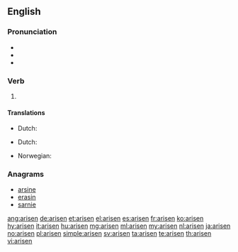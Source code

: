 {{also|ärisen}}
==English==

===Pronunciation===
* {{IPA|/əˈrɪzən/|lang=en}}
* {{audio|En-us-arisen.ogg|Audio (US)|lang=en}}
* {{rhymes|ɪzən|lang=en}}

===Verb===
{{head|en|past participle}}

# {{past participle of|arise|lang=en}}

====Translations====
{{trans-top|gotten up}}
* Dutch: {{t+|nl|opstaan}}
{{trans-mid}}
{{trans-bottom}}

{{trans-top|started to exist}}
* Dutch: {{t+|nl|ontstaan}}
{{trans-mid}}
* Norwegian: {{t|no|oppstått}}
{{trans-bottom}}

===Anagrams===
* [[arsine#English|arsine]]
* [[erasin#English|erasin]]
* [[sarnie#English|sarnie]]

[[ang:arisen]]
[[de:arisen]]
[[et:arisen]]
[[el:arisen]]
[[es:arisen]]
[[fr:arisen]]
[[ko:arisen]]
[[hy:arisen]]
[[it:arisen]]
[[hu:arisen]]
[[mg:arisen]]
[[ml:arisen]]
[[my:arisen]]
[[nl:arisen]]
[[ja:arisen]]
[[no:arisen]]
[[pl:arisen]]
[[simple:arisen]]
[[sv:arisen]]
[[ta:arisen]]
[[te:arisen]]
[[th:arisen]]
[[vi:arisen]]